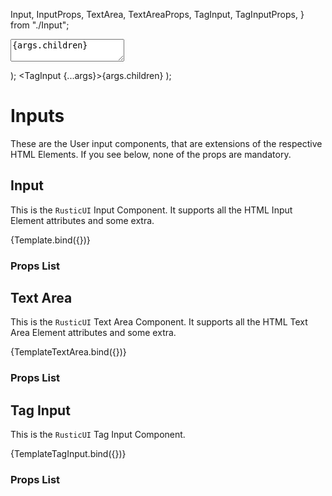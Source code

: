 
  Input,
  InputProps,
  TextArea,
  TextAreaProps,
  TagInput,
  TagInputProps,
} from "./Input";

<Meta title="Inputs" component={Input} argTypes={{}} />

  <TextArea {...args}>{args.children}</TextArea>
);
  <TagInput {...args}>{args.children}</TagInput>
);

# Inputs

These are the User input components, that are extensions of the respective HTML Elements.
If you see below, none of the props are mandatory.

## Input

This is the `RusticUI` Input Component. It supports all the HTML Input Element attributes and some extra.

<Canvas>
  <Story
    name="Input"
    args={{
      label: "Full Name",
      hint: "Please Enter your Full name",
      placeholder: "John Doe",
      required: true,
      error: "Name is Required",
    }}
  >
    {Template.bind({})}
  </Story>
</Canvas>

### Props List

<ArgsTable of={Input} />

## Text Area

This is the `RusticUI` Text Area Component. It supports all the HTML Text Area Element attributes and some extra.

<Canvas>
  <Story
    name="Text Area"
    args={{
      label: "Some Description",
      hint: "Please write your Description",
      placeholder: "Start writing here...",
      required: true,
      error: "Description is Required",
    }}
  >
    {TemplateTextArea.bind({})}
  </Story>
</Canvas>

### Props List

<ArgsTable of={TextArea} />

## Tag Input

This is the `RusticUI` Tag Input Component.

<Canvas>
  <Story
    name="Tag Input"
    args={{
      label: "Blog Tags",
      hint: "Enter values, separated by comma",
      placeholder: "test,food,football",
      required: true,
      error: "Atleast 1 Tag Required",
    }}
  >
    {TemplateTagInput.bind({})}
  </Story>
</Canvas>

### Props List

<ArgsTable of={TagInput} />
